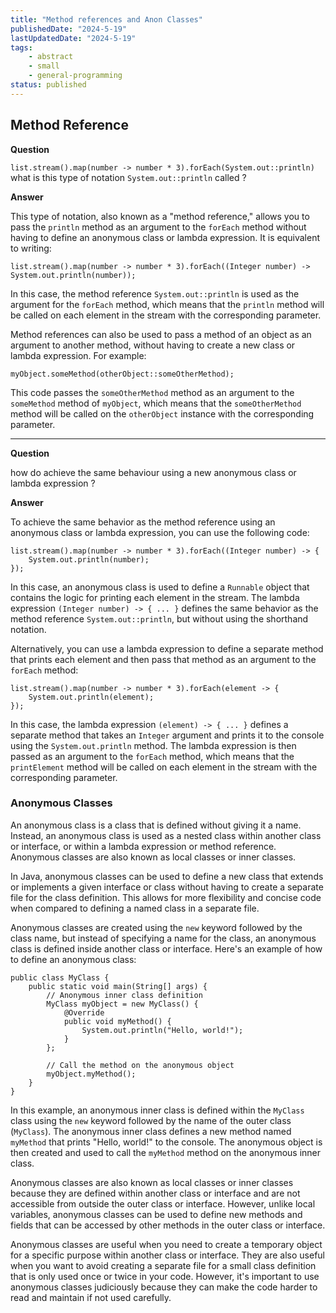 ```yaml
---
title: "Method references and Anon Classes"
publishedDate: "2024-5-19"
lastUpdatedDate: "2024-5-19"
tags:
    - abstract
    - small
    - general-programming
status: published
---
```


## Method Reference

**Question** 

```list.stream().map(number -> number * 3).forEach(System.out::println)``` what is this type of notation ``System.out::println`` called ?

**Answer**

This type of notation, also known as a "method reference," allows you to pass the `println` method as an argument to the `forEach` method without having to define an anonymous class or lambda expression.
It is equivalent to writing:
```
list.stream().map(number -> number * 3).forEach((Integer number) -> System.out.println(number));
```
In this case, the method reference `System.out::println` is used as the argument for the `forEach` method, which means that the `println` method will be called on each element in the stream with the
corresponding parameter.

Method references can also be used to pass a method of an object as an argument to another method, without having to create a new class or lambda expression. For example:
```
myObject.someMethod(otherObject::someOtherMethod);
```
This code passes the `someOtherMethod` method as an argument to the `someMethod` method of `myObject`, which means that the `someOtherMethod` method will be called on the `otherObject` instance with the
corresponding parameter.

----

**Question**

how do achieve the same behaviour using a new anonymous class or lambda expression ?

**Answer**

To achieve the same behavior as the method reference using an anonymous class or lambda expression, you can use the following code:
```
list.stream().map(number -> number * 3).forEach((Integer number) -> {
    System.out.println(number);
});
```
In this case, an anonymous class is used to define a `Runnable` object that contains the logic for printing each element in the stream. The lambda expression `(Integer number) -> { ... }` defines the same
behavior as the method reference `System.out::println`, but without using the shorthand notation.

Alternatively, you can use a lambda expression to define a separate method that prints each element and then pass that method as an argument to the `forEach` method:
```
list.stream().map(number -> number * 3).forEach(element -> {
    System.out.println(element);
});
```
In this case, the lambda expression `(element) -> { ... }` defines a separate method that takes an `Integer` argument and prints it to the console using the `System.out.println` method. The lambda
expression is then passed as an argument to the `forEach` method, which means that the `printElement` method will be called on each element in the stream with the corresponding parameter.

### Anonymous Classes

An anonymous class is a class that is defined without giving it a name. Instead, an anonymous class is used as a nested class within another class or interface, or within a lambda expression or method
reference. Anonymous classes are also known as local classes or inner classes.

In Java, anonymous classes can be used to define a new class that extends or implements a given interface or class without having to create a separate file for the class definition. This allows for more
flexibility and concise code when compared to defining a named class in a separate file.

Anonymous classes are created using the `new` keyword followed by the class name, but instead of specifying a name for the class, an anonymous class is defined inside another class or interface. Here's an
example of how to define an anonymous class:
```
public class MyClass {
    public static void main(String[] args) {
        // Anonymous inner class definition
        MyClass myObject = new MyClass() {
            @Override
            public void myMethod() {
                System.out.println("Hello, world!");
            }
        };

        // Call the method on the anonymous object
        myObject.myMethod();
    }
}
```
In this example, an anonymous inner class is defined within the `MyClass` class using the `new` keyword followed by the name of the outer class (`MyClass`). The anonymous inner class defines a new method
named `myMethod` that prints "Hello, world!" to the console. The anonymous object is then created and used to call the `myMethod` method on the anonymous inner class.

Anonymous classes are also known as local classes or inner classes because they are defined within another class or interface and are not accessible from outside the outer class or interface. However,
unlike local variables, anonymous classes can be used to define new methods and fields that can be accessed by other methods in the outer class or interface.

Anonymous classes are useful when you need to create a temporary object for a specific purpose within another class or interface. They are also useful when you want to avoid creating a separate file for a
small class definition that is only used once or twice in your code. However, it's important to use anonymous classes judiciously because they can make the code harder to read and maintain if not used
carefully.
